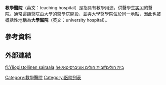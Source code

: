 {{NoteTA|1=zh:威爾斯;zh-hans:威尔斯;zh-hant:威爾斯;}}

'''教學醫院'''（英文：teaching hospital）是指具有教學用途，供醫學生[[实习|实习]]的醫院。通常這類醫院由大學的醫學院開設，並與大學醫學院位於同一地點，因此也被概括性地稱為'''大學醫院'''（英文：university hospital）。

== 參考資料 ==
{{Reflist}}

== 外部連結 ==

{{Authority control}}
[[Category:教學醫院|Category:教學醫院]]
[[Category:医院列表|Category:医院列表]]
[[fi:Yliopistollinen_sairaala|fi:Yliopistollinen sairaala]]
[[he:בית_חולים#בית_חולים_אוניברסיטאי|he:בית חולים#בית חולים אוניברסיטאי]]